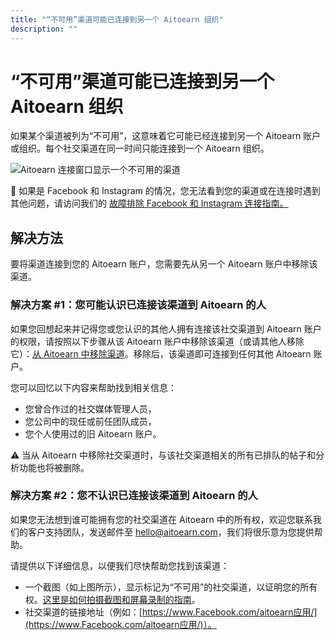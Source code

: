 ```yaml
---
title: "“不可用”渠道可能已连接到另一个 Aitoearn 组织"
description: ""
---
```


<UpdatedAt />


# “不可用”渠道可能已连接到另一个 Aitoearn 组织

如果某个渠道被列为“不可用”，这意味着它可能已经连接到另一个 Aitoearn 账户或组织。每个社交渠道在同一时间只能连接到一个 Aitoearn 组织。

![Aitoearn 连接窗口显示一个不可用的渠道](//d33v4339jhl8k0.cloudfront.net/docs/assets/64cb6cf86d4a3e191f237e66/图片s/652ecbea25f84304750247b3/文件-pvGKhW97ao.jpg)

📝 如果是 Facebook 和 Instagram 的情况，您无法看到您的渠道或在连接时遇到其他问题，请访问我们的 [故障排除 Facebook 和 Instagram 连接指南。](https://支持.aitoearn.com//支持.aitoearn.com/article/565-故障排除-Facebook-和-Instagram-连接ions)

## 解决方法

要将渠道连接到您的 Aitoearn 账户，您需要先从另一个 Aitoearn 账户中移除该渠道。

### 解决方案 #1：您可能认识已连接该渠道到 Aitoearn 的人

如果您回想起来并记得您或您认识的其他人拥有连接该社交渠道到 Aitoearn 账户的权限，请按照以下步骤从该 Aitoearn 账户中移除该渠道（或请其他人移除它）：[从 Aitoearn 中移除渠道](https://aitoearn.帮助scoutdocs.com/article/575-removing-a-channel-from-aitoearn)。移除后，该渠道即可连接到任何其他 Aitoearn 账户。

您可以回忆以下内容来帮助找到相关信息：
- 您曾合作过的社交媒体管理人员，
- 您公司中的现任或前任团队成员，
- 您个人使用过的旧 Aitoearn 账户。

⚠️ 当从 Aitoearn 中移除社交渠道时，与该社交渠道相关的所有已排队的帖子和分析功能也将被删除。

### 解决方案 #2：您不认识已连接该渠道到 Aitoearn 的人

如果您无法想到谁可能拥有您的社交渠道在 Aitoearn 中的所有权，欢迎您联系我们的客户支持团队，发送邮件至 [hello@aitoearn.com](mailto:hello@aitoearn.com)，我们将很乐意为您提供帮助。

请提供以下详细信息，以便我们尽快帮助您找到该渠道：
- 一个截图（如上图所示），显示标记为“不可用”的社交渠道，以证明您的所有权。[这里是如何拍摄截图和屏幕录制的指南](https://aitoearn.帮助scoutdocs.com/article/513-tips-在-taking-screenshots-和-screen-recordings)。
- 社交渠道的链接地址（例如：[https://www.Facebook.com/aitoearn应用/](https://www.Facebook.com/aitoearn应用/)）。

